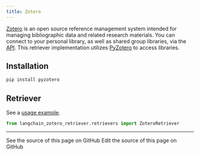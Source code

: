```yaml
---
title: Zotero
---
```


[Zotero](https://www.zotero.org/) is an open source reference management system intended for managing bibliographic data and related research materials. You can connect to your personal library, as well as shared group libraries, via the [API](https://www.zotero.org/support/dev/web_api/v3/start). This retriever implementation utilizes [PyZotero](https://github.com/urschrei/pyzotero) to access libraries.

## Installation

```bash
pip install pyzotero
```

## Retriever

See a [usage example](/oss/python/integrations/retrievers/zotero).

```python
from langchain_zotero_retriever.retrievers import ZoteroRetriever
```

---

<CardGroup cols={2}>
  <Card title="View Source" icon="eye" href="https://github.com/langchain-ai/docs/blob/main/src/oss/python/integrations/providers/zotero.mdx">
    See the source of this page on GitHub
  </Card>
  <Card title="Edit Source" icon="pen-to-square" href="https://github.com/langchain-ai/docs/edit/main/src/oss/python/integrations/providers/zotero.mdx">
    Edit the source of this page on GitHub
  </Card>
</CardGroup>
